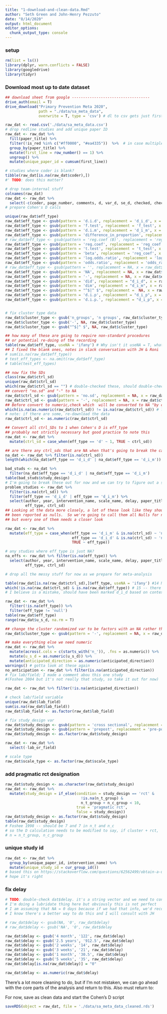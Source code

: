 ```yaml
---
title: "1-download-and-clean-data.Rmd"
author: "Seth Green and John-Henry Pezzuto"
date: "8/14/2020"
output: html_document
editor_options: 
  chunk_output_type: console
---
```


### setup
```r
rm(list = ls())
library(dplyr, warn.conflicts = FALSE)
library(googledrive)
library(tidyr)
```

### Download most up to date dataset
```r
## download sheet from google -----------------------------------
drive_auth(email = T)
drive_download("Primary Prevention Meta 2020", 
               path = "./data/sa_meta_data",
               overwrite = T, type = 'csv') # dl to csv gets just first sheet
```


```r
raw_dat <- read.csv('./data/sa_meta_data.csv')
# drop redline studies and add unique paper ID
raw_dat <- raw_dat %>%
  fill(paper_title) %>%
  filter(!is_red %in% c("#ff0000", "#ea4335"))  %>%  # in case multiple red cols
  group_by(paper_title) %>%
  mutate(first_line = row_number() == 1) %>%
  ungroup() %>%
  mutate(unique_paper_id = cumsum(first_line))

# studies where coder is blank?
tibble(raw_dat[is.na(raw_dat$coder),])
#' TODO: does this matter?

# drop team-internal stuff 
colnames(raw_dat)
raw_dat <- raw_dat %>% 
  select(-c(coder, page_number, comments, d, var_d, se_d, checked, checker_comment, is_red, first_line))
# prepare Cohen's D calcs

unique(raw_dat$eff_type)
raw_dat$eff_type <- gsub(pattern = 'd.i.d', replacement = 'd_i_d', x = raw_dat$eff_type)
raw_dat$eff_type <- gsub(pattern = 'f.test', replacement = 'f_test', x = raw_dat$eff_type)
raw_dat$eff_type <- gsub(pattern = 'd.i.m', replacement = 'd_i_m', x = raw_dat$eff_type)
raw_dat$eff_type <- gsub(pattern = 'difference_in_proportion', replacement = 'd_i_p', x = raw_dat$eff_type)
# raw_dat$eff_type <- gsub(pattern = 'reg.coef (B)', replacement = 'reg_coef', x = raw_dat$eff_type)
raw_dat$eff_type <- gsub(pattern = 'reg.coef', replacement = 'reg_coef', x = raw_dat$eff_type)
raw_dat$eff_type <- gsub(pattern = 't.test', replacement = 't_test', x = raw_dat$eff_type)
raw_dat$eff_type <- gsub(pattern = 'beta', replacement = 'reg_coef', x = raw_dat$eff_type)
raw_dat$eff_type <- gsub(pattern = 'log.odds.ratio', replacement = 'log_odds_ratio', x = raw_dat$eff_type)
raw_dat$eff_type <- gsub(pattern = 'odds.ratio', replacement = 'odds_ratio', x = raw_dat$eff_type)
# raw_dat$eff_type <- gsub(pattern = '', replacement = NA, x = raw_dat$eff_type)
raw_dat$eff_type <- gsub(pattern = 'NA', replacement = NA, x = raw_dat$eff_type)
raw_dat$eff_type <- gsub(pattern = '-', replacement = NA, x = raw_dat$eff_type)
raw_dat$eff_type <- gsub(pattern = 'did', replacement = "d_i_d", x = raw_dat$eff_type)
raw_dat$eff_type <- gsub(pattern = 'dim', replacement = "d_i_m", x = raw_dat$eff_type)
raw_dat$eff_type <- gsub(pattern = "^$|^ $", replacement =  NA, x = raw_dat$eff_type)
raw_dat$eff_type <- gsub(pattern = 'd.i.p', replacement = "d_i_p", x = raw_dat$eff_type)
raw_dat$eff_type <- gsub(pattern = 'd.i.p.', replacement = "d_i_p", x = raw_dat$eff_type)


# fix cluster type data
raw_dat$cluster_type <- gsub('n_groups', 'n groups', raw_dat$cluster_type)
raw_dat$cluster_type <- gsub('-', NA, raw_dat$cluster_type)
raw_dat$cluster_type <- gsub("^$|^ $", NA, raw_dat$cluster_type)

## how many of these are going to require non-standard procedures
## or potential re-doing of the recording
table(raw_dat$eff_type, useNA = 'ifany') # Why isn't it useNA = T, whatevs
## I fixed the blank ones, notes in slack conversation with JH & Roni
# sum(is.na(raw_dat$eff_type))
# test_eff_types <- na.omit(raw_dat$eff_type)
# table(test_eff_types)

## now fix the SDs
class(raw_dat$ctrl_sd)
unique(raw_dat$ctrl_sd)
which(raw_dat$ctrl_sd == "") # double-checked these, should double-check before we go to press
## convert "no.sd" and "-" to NA
raw_dat$ctrl_sd <- gsub(pattern = 'no.sd', replacement = NA, x = raw_dat$ctrl_sd)
raw_dat$ctrl_sd <- gsub(pattern = '-', replacement = NA, x = raw_dat$ctrl_sd)
## Before convert to numeric,check which  will be converted to NA "by coercion" 
which(is.na(as.numeric(raw_dat$ctrl_sd)) != is.na(raw_dat$ctrl_sd)) # lots!
# note: if there are some, re-download the data
raw_dat$ctrl_sd <- as.numeric(raw_dat$ctrl_sd)

## Convert all ctrl_SDs to 1 when Cohen's D is eff_type
## probably not strictly necessary but good practice to note this
raw_dat <- raw_dat %>% 
  mutate(ctrl_sd = case_when(eff_type == 'd' ~ 1, TRUE ~ ctrl_sd))

## are there any ctrl_sds that are NA when that's going to break the calculator?
na_dat <- raw_dat %>% filter(is.na(ctrl_sd))
length(which(na_dat$eff_type == 'd_i_d' | na_dat$eff_type == 'd_i_m')) # oh boy

bad_studs <- na_dat %>% 
  filter(na_dat$eff_type == 'd_i_d' | na_dat$eff_type == 'd_i_m')
table(bad_studs$study_design)
# I'm going to break these out for now and we can try to figure out a solution
problem_studies <- raw_dat %>% 
  filter(is.na(ctrl_sd)) %>%
  filter(eff_type == 'd_i_d' | eff_type == 'd_i_m') %>%
  select(author, year, intervention_name, scale_name, delay, paper_title, 
         eff_type, ctrl_sd)
## Looking at the data more closely, a lot of these look like they should have
## been reported as nulls.  So we're going to call them all Nulls for now 
## but every one of them needs a closer look

raw_dat <- raw_dat %>%
  mutate(eff_type = case_when(eff_type == 'd_i_m' & is.na(ctrl_sd) ~ 'null',
                              eff_type == 'd_i_d' & is.na(ctrl_sd) ~ 'null',
                              TRUE ~ eff_type))

# any studies where eff_type is just NA?
na_effs <- raw_dat %>% filter(is.na(eff_type)) %>%
  select(author, year, intervention_name, scale_name, delay, paper_title, 
         eff_type, ctrl_sd)

# drop all the messy stuff for now as we prepare for meta-analysis

table(raw_dat[is.na(raw_dat$ctrl_sd),]$eff_type, useNA = 'ifany') #14 NAs 
which(!is.na(raw_dat$ctrl_sd) & is.na(raw_dat$eff_type)) # 15 -- there's one that
# I believe is a mistake, should have been marked d_i_d based on context

raw_dat <- raw_dat %>% 
  filter(!is.na(eff_type)) %>%
  filter(eff_type != 'null')
table(raw_dat$eff_type)
range(raw_dat$u_s_d, na.rm = T)

## change the cluster randomized var to be factors with an NA rather than a -
raw_dat$cluster_type <- gsub(pattern = '-', replacement = NA, x = raw_dat$cluster_type)

## make everything else we need numeric
raw_dat <- raw_dat %>%
  mutate(across(.cols = c(starts_with('n_')), .fns = as.numeric)) %>%
  mutate(u_s_d = as.numeric(u_s_d)) %>%
  mutate(anticipated_direction = as.numeric(anticipated_direction))
warnings() # gotta look at these again
no_anticipation <- raw_dat %>% filter(is.na(anticipated_direction))
# fix lab/field; I made a comment abou this one study  
#(Foshee 2004 but it's not really that study, so take it out for now)

raw_dat <- raw_dat %>% filter(!is.na(anticipated_direction))

# check lab/field variable
unique(raw_dat$lab_field)
sum(is.na(raw_dat$lab_field))
raw_dat$lab_field <- as.factor(raw_dat$lab_field)

# fix study_design var
raw_dat$study_design <- gsub(pattern = 'cross sectional', replacement = 'cross-sectional',  x = raw_dat$study_design)
raw_dat$study_design <- gsub(pattern = 'prepost', replacement = 'pre-post',  x = raw_dat$study_design)
raw_dat$study_design <- as.factor(raw_dat$study_design)

raw_dat <- raw_dat %>% 
  select(-lab_or_field)

# scale type
raw_dat$scale_type <- as.factor(raw_dat$scale_type)
```

### add pragmatic rct designation
```r
raw_dat$study_design <- as.character(raw_dat$study_design)
raw_dat <- raw_dat %>%
  mutate(study_design = if_else(condition = study_design == 'rct' & 
                                  !is.na(n_t_group) & 
                                  n_t_group + n_c_group < 10, 
                                true = 'pragmatic rct', 
                                false = study_design))
raw_dat$study_design <- as.factor(raw_dat$study_design)
table(raw_dat$study_design)
# Foshee 1998 -- should be 7 and 7 in n_t and n_c
# so the D calculation needs to be modified to say, if cluster + rct, 
# n = n_t_group, n_c_group
```

### unique study id
```r
raw_dat <- raw_dat %>%
  group_by(unique_paper_id, intervention_name) %>% 
  mutate(unique_study_id = cur_group_id())
# based this on https://stackoverflow.com/questions/62562499/obtain-a-unique-id-by-group-in-mutate-pipeline
# hope it's right
```
### fix delay

```r
# TODO: double-check dat$delay. it's a string vector and we need to convert everything to days. 
# I'm doing a lubridate thing here but obviously this is not perfect
# I am assuming that NA = 0 days because if we had that info, we'd record it. 
# I know there's a better way to do this and I will consult with JH

# raw_dat$delay <- gsub(NA, '0', raw_dat$delay)
# raw_dat$delay <- gsub('NA', '0', raw_dat$delay

raw_dat$delay <- gsub('4 month', '122', raw_dat$delay)
raw_dat$delay <- gsub('2.5 years', '912.5', raw_dat$delay)
raw_dat$delay <- gsub('2 weeks', '14', raw_dat$delay)
raw_dat$delay <- gsub('3 weeks', '21', raw_dat$delay)
raw_dat$delay <- gsub('1 month', '30.5', raw_dat$delay)
raw_dat$delay <- gsub('5 weeks', '35', raw_dat$delay)
raw_dat$delay[is.na(raw_dat$delay)] = "0"

raw_dat$delay <- as.numeric(raw_dat$delay)

```


There's a lot more cleaning to do, but if I'm not mistaken, we can go ahead with the core parts of the analysis and return to this.
Also must return to: 

For now, save as clean data and start the Cohen's D script
```r

saveRDS(object = raw_dat, file = './data/sa_meta_data_cleaned.rds')
```